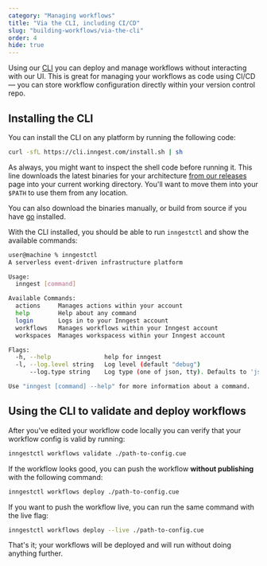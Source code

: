 ```yaml
---
category: "Managing workflows"
title: "Via the CLI, including CI/CD"
slug: "building-workflows/via-the-cli"
order: 4
hide: true
---
```


Using our [CLI](https://github.com/inngest/inngestctl) you can deploy and manage workflows
without interacting with our UI. This is great for managing your workflows as code using CI/CD
&mdash; you can store workflow configuration directly within your version control repo.

## Installing the CLI

You can install the CLI on any platform by running the following code:

```sh
curl -sfL https://cli.inngest.com/install.sh | sh
```

As always, you might want to inspect the shell code before running it. This line downloads the
latest binaries for your architecture [from our releases](https://github.com/inngest/inngestctl/releases)
page into your current working directory. You'll want to move them into your `$PATH` to use them
from any location.

You can also download the binaries manually, or build from source if you have [go](https://go.dev/)
installed.

With the CLI installed, you should be able to run `inngestctl` and show the available commands:

```sh
user@machine % inngestctl
A serverless event-driven infrastructure platform

Usage:
  inngest [command]

Available Commands:
  actions     Manages actions within your account
  help        Help about any command
  login       Logs in to your Inngest account
  workflows   Manages workflows within your Inngest account
  workspaces  Manages workspacess within your Inngest account

Flags:
  -h, --help               help for inngest
  -l, --log.level string   Log level (default "debug")
      --log.type string    Log type (one of json, tty). Defaults to 'json' without a TTY

Use "inngest [command] --help" for more information about a command.
```

## Using the CLI to validate and deploy workflows

After you've edited your workflow code locally you can verify that your workflow config is valid
by running:

```bash
inngestctl workflows validate ./path-to-config.cue
```

If the workflow looks good, you can push the workflow **without publishing** with the following
command:

```bash
inngestctl workflows deploy ./path-to-config.cue
```

If you want to push the workflow live, you can run the same command with the live flag:

```bash
inngestctl workflows deploy --live ./path-to-config.cue
```

That's it; your workflows will be deployed and will run without doing anything further.
